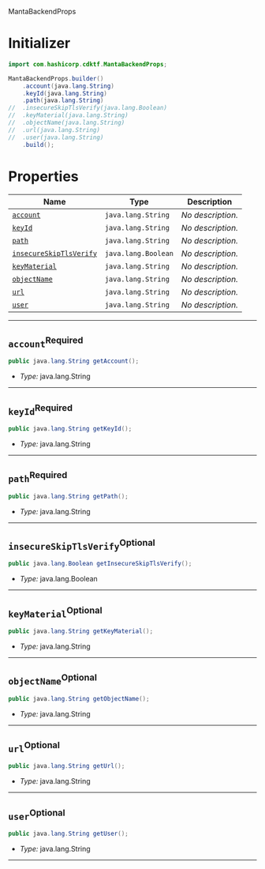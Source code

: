  MantaBackendProps <a name="MantaBackendProps" id="cdktf.MantaBackendProps"></a>

# Initializer <a name="Initializer" id="cdktf.MantaBackendProps.Initializer"></a>

```java
import com.hashicorp.cdktf.MantaBackendProps;

MantaBackendProps.builder()
    .account(java.lang.String)
    .keyId(java.lang.String)
    .path(java.lang.String)
//  .insecureSkipTlsVerify(java.lang.Boolean)
//  .keyMaterial(java.lang.String)
//  .objectName(java.lang.String)
//  .url(java.lang.String)
//  .user(java.lang.String)
    .build();
```

# Properties <a name="Properties" id="Properties"></a>

| **Name** | **Type** | **Description** |
| --- | --- | --- |
| <code><a href="#cdktf.MantaBackendProps.property.account">account</a></code> | <code>java.lang.String</code> | *No description.* |
| <code><a href="#cdktf.MantaBackendProps.property.keyId">keyId</a></code> | <code>java.lang.String</code> | *No description.* |
| <code><a href="#cdktf.MantaBackendProps.property.path">path</a></code> | <code>java.lang.String</code> | *No description.* |
| <code><a href="#cdktf.MantaBackendProps.property.insecureSkipTlsVerify">insecureSkipTlsVerify</a></code> | <code>java.lang.Boolean</code> | *No description.* |
| <code><a href="#cdktf.MantaBackendProps.property.keyMaterial">keyMaterial</a></code> | <code>java.lang.String</code> | *No description.* |
| <code><a href="#cdktf.MantaBackendProps.property.objectName">objectName</a></code> | <code>java.lang.String</code> | *No description.* |
| <code><a href="#cdktf.MantaBackendProps.property.url">url</a></code> | <code>java.lang.String</code> | *No description.* |
| <code><a href="#cdktf.MantaBackendProps.property.user">user</a></code> | <code>java.lang.String</code> | *No description.* |

---

## `account`<sup>Required</sup> <a name="account" id="cdktf.MantaBackendProps.property.account"></a>

```java
public java.lang.String getAccount();
```

- *Type:* java.lang.String

---

## `keyId`<sup>Required</sup> <a name="keyId" id="cdktf.MantaBackendProps.property.keyId"></a>

```java
public java.lang.String getKeyId();
```

- *Type:* java.lang.String

---

## `path`<sup>Required</sup> <a name="path" id="cdktf.MantaBackendProps.property.path"></a>

```java
public java.lang.String getPath();
```

- *Type:* java.lang.String

---

## `insecureSkipTlsVerify`<sup>Optional</sup> <a name="insecureSkipTlsVerify" id="cdktf.MantaBackendProps.property.insecureSkipTlsVerify"></a>

```java
public java.lang.Boolean getInsecureSkipTlsVerify();
```

- *Type:* java.lang.Boolean

---

## `keyMaterial`<sup>Optional</sup> <a name="keyMaterial" id="cdktf.MantaBackendProps.property.keyMaterial"></a>

```java
public java.lang.String getKeyMaterial();
```

- *Type:* java.lang.String

---

## `objectName`<sup>Optional</sup> <a name="objectName" id="cdktf.MantaBackendProps.property.objectName"></a>

```java
public java.lang.String getObjectName();
```

- *Type:* java.lang.String

---

## `url`<sup>Optional</sup> <a name="url" id="cdktf.MantaBackendProps.property.url"></a>

```java
public java.lang.String getUrl();
```

- *Type:* java.lang.String

---

## `user`<sup>Optional</sup> <a name="user" id="cdktf.MantaBackendProps.property.user"></a>

```java
public java.lang.String getUser();
```

- *Type:* java.lang.String

---
